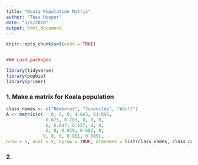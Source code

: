 ```yaml
---
title: "Koala Population Matrix"
author: "Tess Hooper"
date: "3/5/2020"
output: html_document
---
```


```r
knitr::opts_chunk$set(echo = TRUE)


### Load packages

library(tidyverse)
library(popbio)
library(primer)

```


### 1. Make a matrix for Koala population  
```r

class_names <- c("Newborns", "Juveniles", "Adult")
A <- matrix(c(   0, 0, 0, 4.665, 61.896,
               0.675, 0.703, 0, 0, 0,
               0, 0.047, 0.657, 0, 0,
               0, 0, 0.019, 0.682, 0,
              0, 0, 0, 0.061, 0.809),
nrow = 5, ncol = 5, byrow = TRUE, dimnames = list(class_names, class_names))

```

### 2. 
